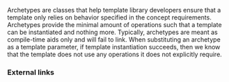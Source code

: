 {{title|Archetype}}
{{cpp/language/navbar}}

Archetypes are classes that help template library developers ensure that a template only relies on behavior specified in the concept requirements.  Archetypes provide the minimal amount of operations such that a template can be instantiated and nothing more.  Typically, archetypes are meant as compile-time aids only and will fail to link.  When substituting an archetype as a template parameter, if template instantiation succeeds, then we know that the template does not use any operations it does not explicitly require.

===External links===
{{elink begin}}
{{elink|David Vandevoorde, Nicolai M. Josuttis, Douglas Gregor (2017), [http://tmplbook.com/ ''C++ Templates - The Complete Guide, 2nd Edition'']}}
{{elink|David Abrahams, Douglas Gregor (2011), [http://www.generic-programming.org/languages/cpp/techniques.html ''Generic Programming in C++: Techniques'']}}
{{elink end}}
